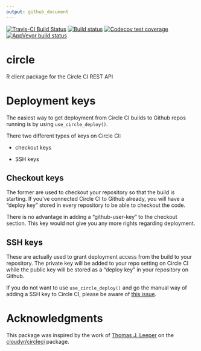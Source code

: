 ```yaml
---
output: github_document
---
```


<!-- badges: start -->
[![Travis-CI Build Status](https://travis-ci.org/pat-s/circle.svg?branch=master)](https://travis-ci.org/pat-s/circle)
[![Build status](https://ci.appveyor.com/api/projects/status/r8w1psd0f5r4hs6t/branch/master?svg=true)](https://ci.appveyor.com/project/pat-s/circle/branch/master)
[![Codecov test coverage](https://codecov.io/gh/pat-s/circle/branch/master/graph/badge.svg)](https://codecov.io/gh/pat-s/circle?branch=master)
[![AppVeyor build status](https://ci.appveyor.com/api/projects/status/github/pat-s/circle?branch=master&svg=true)](https://ci.appveyor.com/project/pat-s/circle)
<!-- badges: end -->

# circle

R client package for the Circle CI REST API

# Deployment keys

The easiest way to get deployment from Circle CI builds to Github repos running is by using `use_circle_deploy()`.

There two different types of keys on Circle CI: 

- checkout keys

- SSH keys

## Checkout keys

The former are used to checkout your repository so that the build is starting.
If you've connected Circle CI to Github already, you will have a "deploy key" stored in every repository to be able to checkout the code.

There is no advantage in adding a "github-user-key" to the checkout section. 
This key would not give you any more rights regarding deployment.

## SSH keys

These are actually used to grant deployment access from the build to your repository.
The private key will be added to your repo setting on Circle CI while the public key will be stored as a "deploy key" in your repository on Github.

If you do not want to use `use_circle_deploy()` and go the manual way of adding a SSH key to Circle CI, please be aware of [this issue](https://discuss.circleci.com/t/adding-ssh-keys-fails/7747).

# Acknowledgments

This package was inspired by the work of [Thomas J. Leeper](https://github.com/leeper) on the [cloudyr/circleci](https://github.com/cloudyr/circleci) package.

